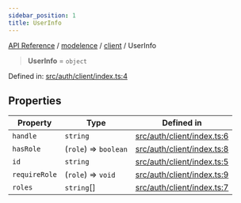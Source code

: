 ```yaml
---
sidebar_position: 1
title: UserInfo
---
```


[API Reference](/api-reference/modelence/client/type-aliases/../../../index) / [modelence](/api-reference/modelence/client/type-aliases/../../index) / [client](/api-reference/modelence/client/type-aliases/../index) / UserInfo

> **UserInfo** = `object`

Defined in: [src/auth/client/index.ts:4](https://github.com/modelence/modelence/blob/45cb8dfe664fced4d28b5cd14a6f6149dc361f3b/packages/modelence/src/auth/client/index.ts#L4)

## Properties

| Property | Type | Defined in |
| ------ | ------ | ------ |
| <a id="handle"></a> `handle` | `string` | [src/auth/client/index.ts:6](https://github.com/modelence/modelence/blob/45cb8dfe664fced4d28b5cd14a6f6149dc361f3b/packages/modelence/src/auth/client/index.ts#L6) |
| <a id="hasrole"></a> `hasRole` | (`role`) => `boolean` | [src/auth/client/index.ts:8](https://github.com/modelence/modelence/blob/45cb8dfe664fced4d28b5cd14a6f6149dc361f3b/packages/modelence/src/auth/client/index.ts#L8) |
| <a id="id"></a> `id` | `string` | [src/auth/client/index.ts:5](https://github.com/modelence/modelence/blob/45cb8dfe664fced4d28b5cd14a6f6149dc361f3b/packages/modelence/src/auth/client/index.ts#L5) |
| <a id="requirerole"></a> `requireRole` | (`role`) => `void` | [src/auth/client/index.ts:9](https://github.com/modelence/modelence/blob/45cb8dfe664fced4d28b5cd14a6f6149dc361f3b/packages/modelence/src/auth/client/index.ts#L9) |
| <a id="roles"></a> `roles` | `string`[] | [src/auth/client/index.ts:7](https://github.com/modelence/modelence/blob/45cb8dfe664fced4d28b5cd14a6f6149dc361f3b/packages/modelence/src/auth/client/index.ts#L7) |
